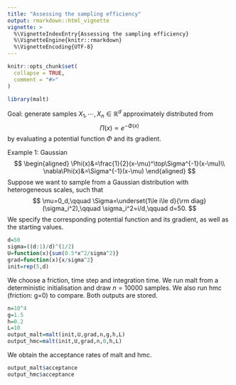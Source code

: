 ```yaml
---
title: "Assessing the sampling efficiency"
output: rmarkdown::html_vignette
vignette: >
  %\VignetteIndexEntry{Assessing the sampling efficiency}
  %\VignetteEngine{knitr::rmarkdown}
  %\VignetteEncoding{UTF-8}
---
```


```r
knitr::opts_chunk$set(
  collapse = TRUE,
  comment = "#>"
)
```

```r
library(malt)
```

Goal: generate samples $X_1,\cdots,X_n\in\mathbb{R}^d$ approximately distributed from
$$
\Pi(x)\propto e^{-\Phi(x)}
$$
by evaluating a potential function $\Phi$ and its gradient.

Example 1: Gaussian
$$
\begin{aligned}
\Phi(x)&=\frac{1}{2}(x-\mu)^\top\Sigma^{-1}(x-\mu)\\
\nabla\Phi(x)&=\Sigma^{-1}(x-\mu)
\end{aligned}
$$
Suppose we want to sample from a Gaussian distribution with heterogeneous scales, such that
$$
\mu=0_d,\qquad \Sigma=\underset{1\le i\le d}{\rm diag}(\sigma_i^2),\qquad \sigma_i^2=i/d,\qquad d=50.
$$
We specify the corresponding potential function and its gradient, as well as the starting values.
```r
d=50
sigma=((d:1)/d)^(1/2)
U=function(x){sum(0.5*x^2/sigma^2)}
grad=function(x){x/sigma^2}
init=rep(5,d)
```

We choose a friction, time step and integration time. We run malt from a deterministic initialisation and draw $n=10000$ samples. We also run hmc (friction: g=0) to compare. Both outputs are stored.
```r
n=10^4
g=1.5
h=0.2
L=10
output_malt=malt(init,U,grad,n,g,h,L)
output_hmc=malt(init,U,grad,n,0,h,L)
```
We obtain the acceptance rates of malt and hmc.
```r
output_malt$acceptance
output_hmc$acceptance
```
